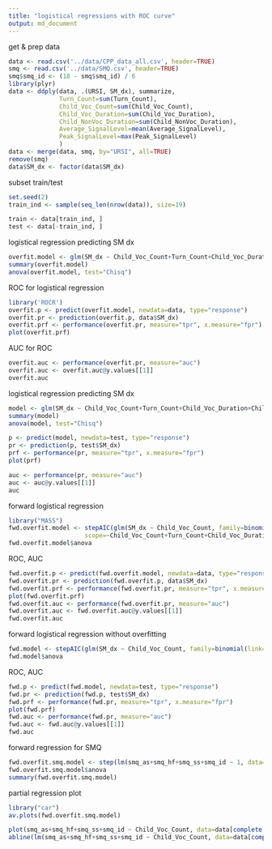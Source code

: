 ```yaml
---
title: "logistical regressions with ROC curve"
output: md_document
---
```


get & prep data
```r
data <- read.csv('../data/CPP_data_all.csv', header=TRUE)
smq <- read.csv('../data/SMQ.csv', header=TRUE)
smq$smq_id <- (18 - smq$smq_id) / 6
library(plyr)
data <- ddply(data, .(URSI, SM_dx), summarize,
              Turn_Count=sum(Turn_Count),
              Child_Voc_Count=sum(Child_Voc_Count),
              Child_Voc_Duration=sum(Child_Voc_Duration),
              Child_NonVoc_Duration=sum(Child_NonVoc_Duration),
              Average_SignalLevel=mean(Average_SignalLevel),
              Peak_SignalLevel=max(Peak_SignalLevel)
              )
data <- merge(data, smq, by="URSI", all=TRUE)
remove(smq)
data$SM_dx <- factor(data$SM_dx)
```

subset train/test
```r
set.seed(2)
train_ind <- sample(seq_len(nrow(data)), size=19)

train <- data[train_ind, ]
test <- data[-train_ind, ]
```

logistical regression predicting SM dx
```r
overfit.model <- glm(SM_dx ~ Child_Voc_Count+Turn_Count+Child_Voc_Duration+Child_NonVoc_Duration+Average_SignalLevel+Peak_SignalLevel, family=binomial(link='logit'), data=data, na.action=na.pass)
summary(overfit.model)
anova(overfit.model, test="Chisq")
```

ROC for logistical regression
```r
library('ROCR')
overfit.p <- predict(overfit.model, newdata=data, type="response")
overfit.pr <- prediction(overfit.p, data$SM_dx)
overfit.prf <- performance(overfit.pr, measure="tpr", x.measure="fpr")
plot(overfit.prf)
```

AUC for ROC
```r
overfit.auc <- performance(overfit.pr, measure="auc")
overfit.auc <- overfit.auc@y.values[[1]]
overfit.auc
```

logistical regression predicting SM dx
```r
model <- glm(SM_dx ~ Child_Voc_Count+Turn_Count+Child_Voc_Duration+Child_NonVoc_Duration+Average_SignalLevel+Peak_SignalLevel, family=binomial(link='logit'), data=train, na.action=na.pass)
summary(model)
anova(model, test="Chisq")
```

```r
p <- predict(model, newdata=test, type="response")
pr <- prediction(p, test$SM_dx)
prf <- performance(pr, measure="tpr", x.measure="fpr")
plot(prf)
```

```r
auc <- performance(pr, measure="auc")
auc <- auc@y.values[[1]]
auc
```

forward logistical regression
```r
library("MASS")
fwd.overfit.model <- stepAIC(glm(SM_dx ~ Child_Voc_Count, family=binomial(link='logit'), data=data, na.action=na.pass), direction='forward',
                     scope=~Child_Voc_Count+Turn_Count+Child_Voc_Duration+Child_NonVoc_Duration+Average_SignalLevel+Peak_SignalLevel)
fwd.overfit.model$anova
```

ROC, AUC
```r
fwd.overfit.p <- predict(fwd.overfit.model, newdata=data, type="response")
fwd.overfit.pr <- prediction(fwd.overfit.p, data$SM_dx)
fwd.overfit.prf <- performance(fwd.overfit.pr, measure="tpr", x.measure="fpr")
plot(fwd.overfit.prf)
fwd.overfit.auc <- performance(fwd.overfit.pr, measure="auc")
fwd.overfit.auc <- fwd.overfit.auc@y.values[[1]]
fwd.overfit.auc
```

forward logistical regression without overfitting
```r
fwd.model <- stepAIC(glm(SM_dx ~ Child_Voc_Count, family=binomial(link='logit'), data=train, na.action=na.pass), direction='forward', scope=~Child_Voc_Count+Turn_Count+Child_Voc_Duration+Child_NonVoc_Duration+Average_SignalLevel+Peak_SignalLevel)
fwd.model$anova
```

ROC, AUC
```r
fwd.p <- predict(fwd.model, newdata=test, type="response")
fwd.pr <- prediction(fwd.p, test$SM_dx)
fwd.prf <- performance(fwd.pr, measure="tpr", x.measure="fpr")
plot(fwd.prf)
fwd.auc <- performance(fwd.pr, measure="auc")
fwd.auc <- fwd.auc@y.values[[1]]
fwd.auc
```

forward regression for SMQ
```r
fwd.overfit.smq.model <- step(lm(smq_as+smq_hf+smq_ss+smq_id ~ 1, data=data[complete.cases(data),], na.action=na.omit), direction='forward', scope=~Child_Voc_Count+Turn_Count+Child_Voc_Duration+Child_NonVoc_Duration+Average_SignalLevel+Peak_SignalLevel)
fwd.overfit.smq.model$anova
summary(fwd.overfit.smq.model)
```

partial regression plot
```r
library("car")
av.plots(fwd.overfit.smq.model)
```

```r
plot(smq_as+smq_hf+smq_ss+smq_id ~ Child_Voc_Count, data=data[complete.cases(data),])
abline(lm(smq_as+smq_hf+smq_ss+smq_id ~ Child_Voc_Count, data=data[complete.cases(data),]))
```

